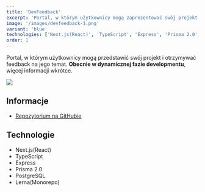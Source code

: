 ```yaml
---
title: 'DevFeedback'
excerpt: 'Portal, w którym użytkownicy mogą zaprezentować swój projekt i otrzymywać feedback na jego temat. Obecnie w dynamicznej fazie developmentu, więcej informacji wkrótce'
image: '/images/devfeedback-1.png'
variant: 'blue'
technologies: ['Next.js(React)', 'TypeScript', 'Express', 'Prisma 2.0', 'PostgreSQL']
order: 1
---
```


Portal, w którym użytkownicy mogą przedstawić swój projekt i otrzymywać feedback na jego temat. **Obecnie w dynamicznej fazie developmentu**, więcej informacji wkrótce.

![](/images/devfeedback-1.png)

## Informacje

- [Repozytorium na GitHubie](https://github.com/olafsulich/DevFeedback)

## Technologie

- Next.js(React)
- TypeScript
- Express
- Prisma 2.0
- PostgreSQL
- Lerna(Monorepo)
